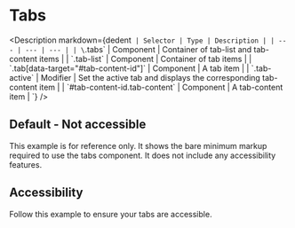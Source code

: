 
# Tabs

<Description
  markdown={dedent`
    | Selector | Type | Description |
    | --- | --- | --- |
    | \`.tabs\` | Component | Container of tab-list and tab-content items |
    | \`.tab-list\` | Component | Container of tab items |
    | \`.tab[data-target="#tab-content-id"]\` | Component | A tab item |
    | \`.tab-active\` | Modifier | Set the active tab and displays the corresponding tab-content item |
    | \`#tab-content-id.tab-content\` | Component | A tab-content item |
  `}
/>

## Default - Not accessible

This example is for reference only. It shows the bare minimum markup required to use the tabs component. It does not include any accessibility features.

<Canvas>
  <Story id="components-tabs--default" />
</Canvas>

## Accessibility

Follow this example to ensure your tabs are accessible.

<Canvas>
  <Story id="components-tabs--accessibility" />
</Canvas>
